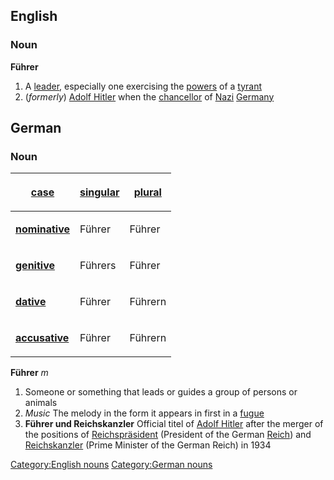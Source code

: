 ==English==
===Noun===
{{wikipedia}}
'''Führer'''
#A [[leader]], especially one exercising the [[power]]s of a [[tyrant]]
#(''formerly'') [[w:Adolf Hitler|Adolf Hitler]] when the [[chancellor]] of [[Nazi]] [[Germany]]

[[Category:English nouns]]

==German==
===Noun===
{| align=right border=1
! [[Glossar:case|case]]
! [[Glossar:singular|singular]]
! [[Glossar:plural|plural]]
|-
|'''[[Glossar:nominative|nominative]]'''
| Führer || Führer
|-
|'''[[Glossar:genitive|genitive]]'''
| Führers || Führer
|-
|'''[[Glossar:dative|dative]]'''
| Führer || Führern
|-
|'''[[Glossar:accusative|accusative]]'''
| Führer || Führern
|}
'''Führer''' ''m''
# Someone or something that leads or guides a group of persons or animals
# ''Music'' The melody in the form it appears in first in a [[fugue]]
# '''Führer und Reichskanzler''' Official titel of [[w:Adolf Hitler|Adolf Hitler]] after the merger of the positions of [[Reichspräsident]] (President of the German [[Reich]]) and [[Reichskanzler]] (Prime Minister of the German Reich) in 1934

[[Category:German nouns]]
